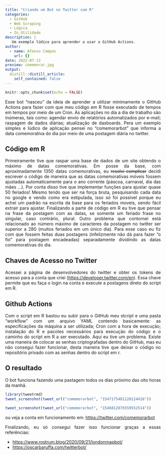 ```yaml
---
title: "Criando um Bot no Twitter com R"
categories: 
  - GitHub
  - Web Scraping
  - Lógica
  - In_Utilidade
description: |
   Um exemplo lúdico para aprender a usar o GitHub Actions.
author:
  - name: Afonso Campos
    url: {}
date: 2022-07-13
preview: comemorar.jpg
output:
  distill::distill_article:
    self_contained: false
---
```


```{=html}
<style>
body {
text-align: justify}
</style>
```
```r
knitr::opts_chunk$set(echo = FALSE)
```

Esse bot "nasceu" da ideia de aprender a utilizar minimamente o GitHub Actions para fazer com que meu código em R fosse executado de tempos em tempos por meio de um Cron. As aplicações no dia a dia de trabalho são inúmeras, tais como: agendar envio de relatórios automatizados por e-mail; raspagem de dados diárias; atualização de dasboards. Pera um exemplo simples e lúdico de aplicação pensei no "comemorarbot" que informa a data comemorativa do dia por meio de uma postagem diária no twitter.

## Código em R

Primeiramente tive que raspar uma base de dados de um site obtendo o máximo de datas comemorativas. Em posse da base, com aproximadamente 1350 datas comemorativas, eu ~~resolvi complicar~~ decidi escrever o código de maneira que as datas comemorativas móveis fossem ajustadas automaticamente para o ano corrente (páscoa, carnaval, dia das mães ...). Por conta disso tive que implementar funções para ajustar quase 50 feriados! Mesmo tendo que ser na força bruta, pesquisando cada data no google e vendo como era estipulada, isso só foi possível porque eu achei um padrão na escrita da base para os feriados moveis, sendo fácil extrair para ajustar. Finalizando a parte de código em R eu tive que pensar na frase da postagem com as datas, se somente um feriado frase no singular, caso contrário, plural. Outro problema que contornei está relacionado ao número máximo de caracteres da postagem no twitter ser superior a 280 (muitos feriados em um único dia). Para esse caso eu fiz com que fossem feitas duas postagens (infelizmente não dá para fazer "o fio" para postagem encadeadas) separadamente dividindo as datas comemorativas do dia.

## Chaves de Acesso no Twitter

Acessei a página de desenvolvedores do twitter e obter os tokens de acesso para a conta que criei (<https://developer.twitter.com/en>). Essa chave permite que eu faça o login na conta e execute a postagens direto do script em R.

## Github Actions

Com o script em R bastou eu subir para o GitHub meu stcript e uma pasta "workflow" com um arquivo YAML contendo basicamente: as especificações da máquina a ser utilizada; Cron com a hora de execução; instalação do R e pacotes necessários para execução do código e o caminho do script em R a ser executado. Aqui eu tive um problema. Existe uma maneira de colocar as senhas criptografadas dentro do GitHub, mas eu não consegui fazer funcionar, desta maneira tive que deixar o código no repositório privado com as senhas dentro do script em r.

## O resultado

O bot funciona fazendo uma pastagem todos os dias próximo das oito horas da manhã.

```r
library(tweetrmd)
tweet_screenshot(tweet_url("comemorarbot", "1547175481128124416"))

```

```r

tweet_screenshot(tweet_url("comemorarbot", "1546812876559552514"))

```

ou veja a conta em funcionamento em: <https://twitter.com/comemorarbot>

Finalizando, eu só consegui fazer isso funcionar graças a essas referências:

-   <https://www.rostrum.blog/2020/09/21/londonmapbot/>
-   <https://oscarbaruffa.com/twitterbot/>
